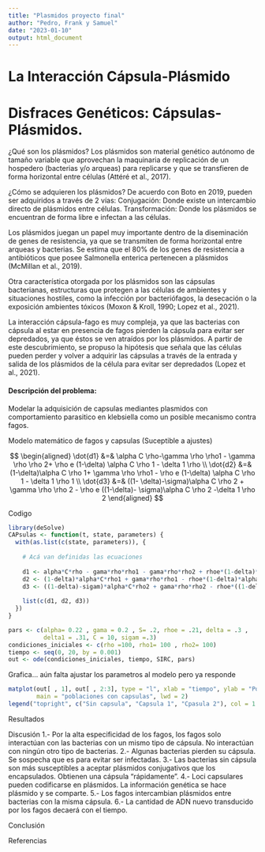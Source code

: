 ---
title: "Plasmidos proyecto final"
author: "Pedro, Frank y Samuel"
date: "2023-01-10"
output: html_document
---



# La Interacción Cápsula-Plásmido
# Disfraces Genéticos: Cápsulas-Plásmidos.

¿Qué son los plásmidos?
Los plásmidos son material genético autónomo de tamaño variable que aprovechan la maquinaria de replicación de un hospedero (bacterias y/o arqueas) para replicarse  y que se transfieren de forma horizontal entre células (Attéré et al., 2017). 

¿Cómo se adquieren los plásmidos?
De acuerdo con Boto en 2019, pueden ser adquiridos a través de 2 vías:
Conjugación: Donde existe un intercambio directo de plásmidos entre células. 
Transformación: Donde los plásmidos se encuentran de forma libre e infectan a las células.

Los plásmidos juegan un papel muy importante dentro de la diseminación de genes de resistencia, ya que se transmiten de forma horizontal entre arqueas y bacterias. Se estima que el 80% de los genes de resistencia a antibióticos que posee Salmonella enterica pertenecen a plásmidos (McMillan et al., 2019). 

Otra característica otorgada por los plásmidos son las cápsulas bacterianas, estructuras que protegen a las células de ambientes y situaciones hostiles, como la infección por bacteriófagos, la desecación o la exposición  ambientes tóxicos (Moxon & Kroll, 1990; Lopez et al., 2021).

La interacción cápsula-fago es muy compleja, ya que las bacterias con cápsula al estar en presencia de fagos pierden la cápsula para evitar ser depredados, ya que éstos se ven atraídos por los plásmidos. A partir de este descubrimiento, se propuso la hipótesis que señala que las células pueden perder y volver a adquirir las cápsulas a través de la entrada y salida de los plásmidos de la célula para evitar ser depredados (Lopez et al., 2021). 


#### Descripción del problema:

Modelar la adquisición de capsulas mediantes plasmidos con comportamiento parasitico en klebsiella como un posible mecanismo contra fagos.

Modelo matemático de fagos y capsulas (Suceptible a ajustes)

$$
\begin{aligned}
\dot{d1} &=& \alpha C \rho-\gamma \rho \rho1 - \gamma \rho \rho 2+ \rho e (1-\delta) \alpha C \rho 1 - \delta 1 \rho \\
\dot{d2} &=& (1-\delta)\alpha C \rho 1+ \gamma \rho \rho1 - \rho e (1-\delta) \alpha C \rho 1 - \delta 1 \rho 1 \\
\dot{d3} &=& ((1- \delta)-\sigma)\alpha C \rho 2 + \gamma \rho \rho 2 - \rho e ((1-\delta)- \sigma)\alpha C \rho 2 -\delta 1 \rho 2
\end{aligned}
$$

Codigo

```{r}
library(deSolve)
CAPsulas <- function(t, state, parameters) {
  with(as.list(c(state, parameters)), {
    
    # Acá van definidas las ecuaciones
    
    d1 <- alpha*C*rho - gama*rho*rho1 - gama*rho*rho2 + rhoe*(1-delta)*alpha*C*rho1 - delta1*rho
    d2 <- (1-delta)*alpha*C*rho1 + gama*rho*rho1 - rhoe*(1-delta)*alpha*C*rho1 - delta1*rho1
    d3 <- ((1-delta)-sigam)*alpha*C*rho2 + gama*rho*rho2 - rhoe*((1-delta)-sigam)*alpha*C*rho2 - delta1*rho2
  
    list(c(d1, d2, d3))
  })
}

pars <- c(alpha= 0.22 , gama = 0.2 , S= .2, rhoe = .21, delta = .3 , 
          delta1 = .31, C = 10, sigam =.3)  
condiciones_iniciales <- c(rho =100, rho1= 100 , rho2= 100)
tiempo <- seq(0, 20, by = 0.001)
out <- ode(condiciones_iniciales, tiempo, SIRC, pars) 
```

Grafica... aún falta ajustar los parametros al modelo pero ya responde

```{r}
matplot(out[ , 1], out[ , 2:3], type = "l", xlab = "tiempo", ylab = "Población",
        main = "poblaciones con capsulas", lwd = 2)
legend("topright", c("Sin capsula", "Capsula 1", "Cpasula 2"), col = 1:3,lty=1:3,cex=0.5)
```

Resultados


Discusión
1.- Por la alta especificidad de los fagos, los fagos solo interactúan con las bacterias con un mismo tipo de cápsula. No interactúan con ningún otro tipo de bacterias.
2.- Algunas bacterias pierden su cápsula. Se sospecha que es para evitar ser infectadas. 
3.- Las bacterias sin cápsula son más susceptibles a aceptar plásmidos conjugativos que los encapsulados. Obtienen una cápsula "rápidamente".
4.- Loci capsulares pueden codificarse en plásmidos. La información genética se hace plásmido y se comparte. 
5.- Los fagos intercambian plásmidos entre bacterias con la misma cápsula.
6.- La cantidad de ADN nuevo transducido por los fagos decaerá con el tiempo.


Conclusión 


Referencias